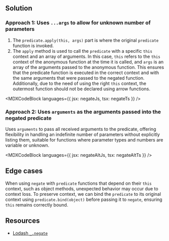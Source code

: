 

## Solution

### Approach 1: Uses `...args` to allow for unknown number of parameters

1. The `predicate.apply(this, args)` part is where the original `predicate` function is invoked.
1. The `apply` method is used to call the `predicate` with a specific `this` context and an array of arguments. In this case, `this` refers to the `this` context of the anonymous function at the time it is called, and `args` is an array of the arguments passed to the anonymous function. This ensures that the predicate function is executed in the correct context and with the same arguments that were passed to the negated function. Additionally, due to the need of using the right `this` context, the outermost function should not be declared using arrow functions.

<MDXCodeBlock languages={{ jsx: negateJs, tsx: negateTs }} />

### Approach 2: Uses `arguments` as the arguments passed into the negated predicate

Uses `arguments` to pass all received arguments to the predicate, offering flexibility in handling an indefinite number of parameters without explicitly listing them, suitable for functions where parameter types and numbers are variable or unknown.

<MDXCodeBlock languages={{ jsx: negateAltJs, tsx: negateAltTs }} />

## Edge cases

When using `negate` with `predicate` functions that depend on their `this` context, such as object methods, unexpected behavior may occur due to context loss. To preserve context, we can bind the `predicate` to its original context using `predicate.bind(object)` before passing it to `negate`, ensuring `this` remains correctly bound.

## Resources

- [Lodash `_.negate`](https://lodash.com/docs/#negate)
